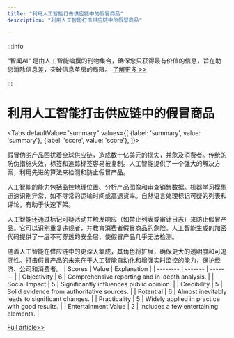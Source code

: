 ```yaml
---
title: "利用人工智能打击供应链中的假冒商品"
description: "利用人工智能打击供应链中的假冒商品"

---
```



:::info

“智闻AI“ 是由人工智能编撰的刊物集合，确保您只获得最有价值的信息，旨在助您消除信息差，突破信息茧房的局限。  [了解更多 >>](/)

:::

# 利用人工智能打击供应链中的假冒商品


<Tabs
	defaultValue="summary"
	values={[
	{label: 'summary', value: 'summary'},
	{label: 'score', value: 'score'},
]}>
<TabItem value="summary">


假冒伪劣产品困扰着全球供应链，造成数十亿美元的损失，并危及消费者。传统的防伪措施失效，标签和追踪标签容易被复制。人工智能提供了一个强大的解决方案，利用先进的算法来检测和防止假冒产品。

人工智能的能力包括监控地理位置、分析产品图像和审查销售数据。机器学习模型迅速识别异常，如不寻常的运输时间或高退货率。自然语言处理标记可疑的列表和评论，有助于快速下架。

人工智能还通过标记可疑活动并触发响应（如禁止列表或审计日志）来防止假冒产品。它可以识别重复违规者，并教育消费者假冒商品的危险。人工智能生成的加密代码提供了一层不可穿透的安全层，使假冒产品几乎无法检测。

随着人工智能在供应链中的更深入集成，其角色将扩展，确保更大的透明度和可追溯性。打击假冒产品的未来在于人工智能自动化和增强实时监控的能力，保护经济、公司和消费者。
</TabItem>
<TabItem value="score">
	| Scores     | Value   | Explanation |
	| -------- | ------- | ------- |
	| Objectivity  | 6    | Comprehensive reporting and in-depth analysis.    |
	| Social Impact | 5     | Significantly influences public opinion.    |
	| Credibility    | 5    | Solid evidence from authoritative sources.    |
	| Potential    | 6    | Almost inevitably leads to significant changes.    |
	| Practicality    | 5    | Widely applied in practice with good results.    |
	| Entertainment Value    | 2    | Includes a few entertaining elements.    |
</TabItem>
</Tabs>

[Full article>>](https://hackernoon.com/using-ai-to-combat-counterfeit-goods-in-the-supply-chain?source=rss)
